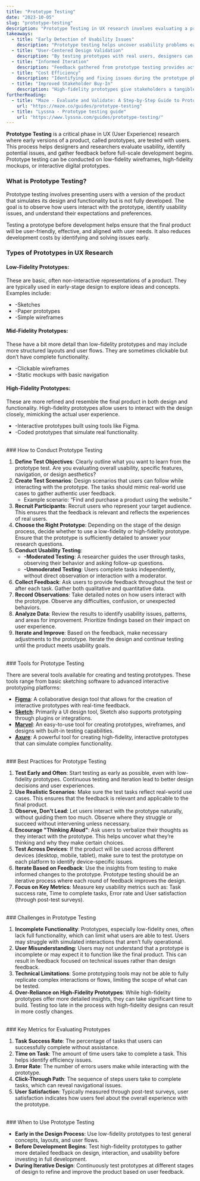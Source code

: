 ```yaml
---
title: "Prototype Testing"
date: "2023-10-05"
slug: "prototype-testing"
description: "Prototype Testing in UX research involves evaluating a prototype to validate its design and identify areas for improvement before full-scale production."
takeaways:
  - title: "Early Detection of Usability Issues"
    description: "Prototype testing helps uncover usability problems early in the design process, preventing costly redesigns during or after development."
  - title: "User-Centered Design Validation"
    description: "By testing prototypes with real users, designers can confirm whether their design assumptions align with user needs and expectations."
  - title: "Informed Iteration"
    description: "Feedback gathered from prototype testing provides actionable insights, allowing for iterative improvements to the design."
  - title: "Cost Efficiency"
    description: "Identifying and fixing issues during the prototype phase is significantly cheaper than after full development. It reduces the likelihood of expensive redesigns later."
  - title: "Improved Stakeholder Buy-In"
    description: "High-fidelity prototypes give stakeholders a tangible product to visualize, making it easier to communicate design decisions and get approval."
furtherReading:
  - title: "Maze - Evaluate and Validate: A Step-by-Step Guide to Prototype Testing"
    url: "https://maze.co/guides/prototype-testing"
  - title: "Lyssna - Prototype testing guide"
    url: "https://www.lyssna.com/guides/prototype-testing/"
---
```


**Prototype Testing** is a critical phase in UX (User Experience) research where early versions of a product, called prototypes, are tested with users. This process helps designers and researchers evaluate usability, identify potential issues, and gather feedback before full-scale development begins. Prototype testing can be conducted on low-fidelity wireframes, high-fidelity mockups, or interactive digital prototypes.
<br />
### What is Prototype Testing?

Prototype testing involves presenting users with a version of the product that simulates its design and functionality but is not fully developed. The goal is to observe how users interact with the prototype, identify usability issues, and understand their expectations and preferences.

Testing a prototype before development helps ensure that the final product will be user-friendly, effective, and aligned with user needs. It also reduces development costs by identifying and solving issues early.
<br />
### Types of Prototypes in UX Research

#### Low-Fidelity Prototypes: 
These are basic, often non-interactive representations of a product. They are typically used in early-stage design to explore ideas and concepts. Examples include:
   - -Sketches
   - -Paper prototypes
   - -Simple wireframes

#### Mid-Fidelity Prototypes:
These have a bit more detail than low-fidelity prototypes and may include more structured layouts and user flows. They are sometimes clickable but don’t have complete functionality.
   - -Clickable wireframes
   - -Static mockups with basic navigation

#### High-Fidelity Prototypes:
These are more refined and resemble the final product in both design and functionality. High-fidelity prototypes allow users to interact with the design closely, mimicking the actual user experience.
   - -Interactive prototypes built using tools like Figma.
   - -Coded prototypes that simulate real functionality.
<br />
### How to Conduct Prototype Testing

1. **Define Test Objectives**: Clearly outline what you want to learn from the prototype test. Are you evaluating overall usability, specific features, navigation, or design aesthetics?
2. **Create Test Scenarios**: Design scenarios that users can follow while interacting with the prototype. The tasks should mimic real-world use cases to gather authentic user feedback.
   - Example scenario: “Find and purchase a product using the website.”
3. **Recruit Participants**: Recruit users who represent your target audience. This ensures that the feedback is relevant and reflects the experiences of real users.
4. **Choose the Right Prototype**: Depending on the stage of the design process, decide whether to use a low-fidelity or high-fidelity prototype. Ensure that the prototype is sufficiently detailed to answer your research questions.
5. **Conduct Usability Testing**:
   - **-Moderated Testing**: A researcher guides the user through tasks, observing their behavior and asking follow-up questions.
   - **-Unmoderated Testing**: Users complete tasks independently, without direct observation or interaction with a moderator.
6. **Collect Feedback**: Ask users to provide feedback throughout the test or after each task. Gather both qualitative and quantitative data.
7. **Record Observations**: Take detailed notes on how users interact with the prototype. Observe any difficulties, confusion, or unexpected behaviors.
8. **Analyze Data**: Review the results to identify usability issues, patterns, and areas for improvement. Prioritize findings based on their impact on user experience.
9. **Iterate and Improve**: Based on the feedback, make necessary adjustments to the prototype. Iterate the design and continue testing until the product meets usability goals.
<br />
### Tools for Prototype Testing

There are several tools available for creating and testing prototypes. These tools range from basic sketching software to advanced interactive prototyping platforms:
- **[Figma](https://figma.com)**: A collaborative design tool that allows for the creation of interactive prototypes with real-time feedback.
- **[Sketch](https://www.sketch.com/design/)**: Primarily a UI design tool, Sketch also supports prototyping through plugins or integrations.
- **[Marvel](https://marvelapp.com)**: An easy-to-use tool for creating prototypes, wireframes, and designs with built-in testing capabilities.
- **[Axure](https://www.axure.com)**: A powerful tool for creating high-fidelity, interactive prototypes that can simulate complex functionality.
<br />
### Best Practices for Prototype Testing

1. **Test Early and Often**: Start testing as early as possible, even with low-fidelity prototypes. Continuous testing and iteration lead to better design decisions and user experiences.
2. **Use Realistic Scenarios**: Make sure the test tasks reflect real-world use cases. This ensures that the feedback is relevant and applicable to the final product.
3. **Observe, Don’t Lead**: Let users interact with the prototype naturally, without guiding them too much. Observe where they struggle or succeed without intervening unless necessary.
4. **Encourage "Thinking Aloud"**: Ask users to verbalize their thoughts as they interact with the prototype. This helps uncover what they’re thinking and why they make certain choices.
5. **Test Across Devices**: If the product will be used across different devices (desktop, mobile, tablet), make sure to test the prototype on each platform to identify device-specific issues.
6. **Iterate Based on Feedback**: Use the insights from testing to make informed changes to the prototype. Prototype testing should be an iterative process where each round of feedback improves the design.
7. **Focus on Key Metrics**: Measure key usability metrics such as: Task success rate, Time to complete tasks, Error rate and User satisfaction (through post-test surveys).
<br />
### Challenges in Prototype Testing

1. **Incomplete Functionality**: Prototypes, especially low-fidelity ones, often lack full functionality, which can limit what users are able to test. Users may struggle with simulated interactions that aren’t fully operational.
2. **User Misunderstanding**: Users may not understand that a prototype is incomplete or may expect it to function like the final product. This can result in feedback focused on technical issues rather than design feedback.
3. **Technical Limitations**: Some prototyping tools may not be able to fully replicate complex interactions or flows, limiting the scope of what can be tested.
4. **Over-Reliance on High-Fidelity Prototypes**: While high-fidelity prototypes offer more detailed insights, they can take significant time to build. Testing too late in the process with high-fidelity designs can result in more costly changes.
<br />
### Key Metrics for Evaluating Prototypes

1. **Task Success Rate**: The percentage of tasks that users can successfully complete without assistance.
2. **Time on Task**: The amount of time users take to complete a task. This helps identify efficiency issues.
3. **Error Rate**: The number of errors users make while interacting with the prototype.
4. **Click-Through Path**: The sequence of steps users take to complete tasks, which can reveal navigational issues.
5. **User Satisfaction**: Typically measured through post-test surveys, user satisfaction indicates how users feel about the overall experience with the prototype.
<br />
### When to Use Prototype Testing

- **Early in the Design Process**: Use low-fidelity prototypes to test general concepts, layouts, and user flows.
- **Before Development Begins**: Test high-fidelity prototypes to gather more detailed feedback on design, interaction, and usability before investing in full development.
- **During Iterative Design**: Continuously test prototypes at different stages of design to refine and improve the product based on user feedback.
